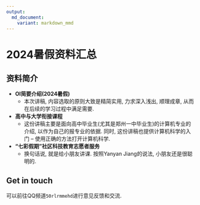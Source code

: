 ```yaml
---
output: 
  md_document:
    variant: markdown_mmd
---
```


# 2024暑假资料汇总

## 资料简介

::: {.grid .cards}
-   **OI简要介绍(2024暑假)**
    -   本次讲稿, 内容选取的原则大致是精简实用, 力求深入浅出, 顺理成章, 从而在后续的学习过程中满足需要.
-   **高中与大学衔接课程**
    -   这份讲稿主要是面向高中毕业生(尤其是郑州一中毕业生)的计算机专业的介绍, 以作为自己的报专业的依据. 同时, 这份讲稿也提供计算机科学的入门 – 使用正确的方法打开计算机科学.
-   **“七彩假期”社区科技教育志愿者服务**
    -   换句话说, 就是给小朋友讲课. 按照Yanyan Jiang的说法, 小朋友还是很聪明的.
:::

## Get in touch

可以前往QQ频道`50rlrmmehd`进行意见反馈和交流.
